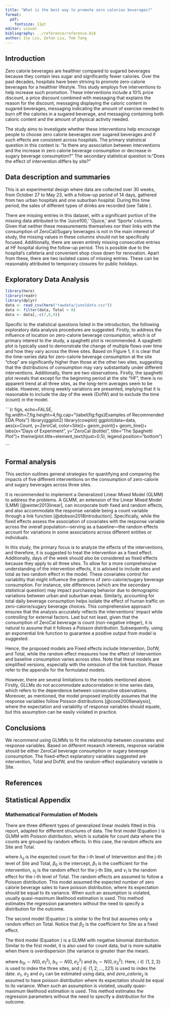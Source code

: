 ```yaml
---
title: "What is the best way to promote zero calories beverages?"
format: 
  pdf:
    fontsize: 11pt
editor: visual
bibliography: ../reference/reference.bib
author: Ivy Liu, Zefan Liu, Tom Tang
---
```


## Introduction

Zero calorie beverages are healthier compared to sugared beverages because they contain less sugar and significantly fewer calories. Over the past decades, hospitals have been striving to promote zero-calorie beverages for a healthier lifestyle. This study employs five interventions to help increase such promotion. These interventions include a 10% price discount, a price discount combined with messaging that explains the reason for the discount, messaging displaying the caloric content in sugared beverages, messaging indicating the amount of exercise needed to burn off the calories in a sugared beverage, and messaging containing both caloric content and the amount of physical activity needed.

The study aims to investigate whether these interventions help encourage people to choose zero calorie beverages over sugared beverages and if such effects are consistent across hospitals. The primary statistical question in this context is: "Is there any association between interventions and the increase in zero calorie beverage consumption or decrease in sugary beverage consumption?" The secondary statistical question is:"Does the effect of intervention differs by site?"

## Data description and summaries

This is an experimental design where data are collected over 30 weeks, from October 27 to May 23, with a follow-up period of 14 days, gathered from two urban hospitals and one suburban hospital. During this time period, the sales of different types of drinks are recorded (see Table \ref{tab1}).

\begin{table}[htbp]
    \centering
    \caption{Summary of data}
    \label{tab1}
    \begin{tabular}{ c|c|c }
        \hline
        Data Name & Data Type & Data Description \\
        \hline
        DofW         & Categorical & The day of the week, 7 levels \\
        Site         & Categorical & The location of the hospital, 3 levels \\
        Intervention & Categorical & The intervention applied, 9 levels \\
        ZeroCal      & Integer     & The number of zero calorie drinks sold \\
        Sugary       & Integer     & The number of sugary drinks sold \\
        Juice100     & Integer     & The number of Juice100 sold \\
        Ojuice       & Integer     & The number of Ojuice sold \\
        Sports       & Integer     & The number of sports drinks sold \\
        Total        & Continuous  & The sum of all drinks sold \\
        \hline
    \end{tabular}
\end{table}

There are missing entries in this dataset, with a significant portion of the missing data attributed to the 'Juice100,' 'Ojuice,' and 'Sports' columns. Given that neither these measurements themselves nor their links with the consumption of ZeroCal/Sugary beverages is not in the main interest of study, the missing values in these columns should not be specifically focused. Additionally, there are seven entirely missing consecutive entries at HF hospital during the follow-up period. This is possible due to the hospital's cafeteria and convenient shop close down for renovation. Apart from these, there are two isolated cases of missing entries. These can be reasonably attributed to temporary closures for public holidays.

## Exploratory Data Analysis

```r
library(here)
library(readr)
library(dplyr)
data <- read_csv(here("rawdata/june1data.csv"))
data <- filter(data, Total > 0) 
data <- data[,-c(7,8,9)]
```


Specific to the statistical questions listed in the introduction, the following exploratory data analysis procedures are suggested. Firstly, to address the influence of location on zero-calorie beverage consumption, which is of primary interest to the study, a spaghetti plot is recommended. A spaghetti plot is typically used to demonstrate the change of multiple flows over time and how they vary across the three sites. Based on Figure 1, it is clear that the time-series data for zero-calorie beverage consumption at the site "chop" are significantly higher than those at the other two sites, suggesting that the distributions of consumption may vary substantially under different interventions. Additionally, there are two observations. Firstly, the spaghetti plot reveals that except for the beginning period at the site "HF", there is no apparent trend at all three sites, as the long-term averages seem to be stable. However, strong weekly variations are presented, implying that it is reasonable to include the day of the week (DofW) and to exclude the time (count) in the model.

```{r figs, echo=FALSE, fig.width=7,fig.height=4,fig.cap="\\label{fig:figs}Examples of Recommended EDA Plots"}
library(ggplot2)
library(cowplot)
ggplot(data=data, aes(x=Count, y=ZeroCal, color=Site))+
  geom_point()+
  geom_line()+
  labs(x="Days of Experiment", y="ZeroCal (bottle)",
       title="The Spaghetti Plot")+
  theme(plot.title=element_text(hjust=0.5),
        legend.position="bottom")

```

## Formal analysis

This section outlines general strategies for quantifying and comparing the impacts of five different interventions on the consumption of zero-calorie and sugary beverages across three sites.

It is recommended to implement a Generalized Linear Mixed Model (GLMM) to address the problems. A GLMM, an extension of the Linear Mixed Model (LMM) [@winter2013linear], can incorporate both fixed and random effects, and also accommodate the response variable being a count variable through a link function [@dobson2018introduction]. Specifically, while the fixed effects assess the association of covariates with the response variable across the overall population---serving as a baseline---the random effects account for variations in some associations across different entities or individuals.

In this study, the primary focus is to analyze the effects of the interventions, and therefore, it is suggested to treat the intervention as a fixed effect. Additionally, days of the week should also be considered as fixed effects because they apply to all three sites. To allow for a more comprehensive understanding of the intervention effects, it is advised to include sites and total as two random effect in the model. These covariates control for variability that might influence the patterns of zero-calorie/sugary beverage consumption. For instance, site differences (which are the secondary statistical question) may impact purchasing behavior due to demographic variations between urban and suburban areas. Similarly, accounting for total daily beverage consumption helps isolate the effect of human traffic on zero-calorie/sugary beverage choices. This comprehensive approach ensures that the analysis accurately reflects the interventions' impact while controlling for external factors. Last but not least, given that the consumption of ZeroCal beverage is count (non-negative integer), it is natural to assume that it follows a Poisson distribution. Subsequently, using an exponential link function to guarantee a positive output from model is suggested.


Hence, the proposed models are \begin{align*}
ZeroCal & \sim Intervention(Site) + DofW + Total\\
Sugary & \sim Intervention(Site) + DofW + Total.
\end{align*} Fixed effects include Intervention, DofW, and Total, while the random effect measures how the effect of Intervention and baseline consumption varies across sites. Note that these models are simplified versions, especially with the omission of the link function. Please refer to the appendix for the formulated models.

However, there are several limitations to the models mentioned above. Firstly, GLLMs do not accommodate autocorrelation in time series data, which refers to the dependence between consecutive observations. Moreover, as mentioned, the model proposed implicitly assumes that the response variables follow Poisson distributions [@coxe2009analysis], where the expectation and variability of response variables should equate, but this assumption can be easily violated in practice.

## Conclusions

We recommend using GLMMs to fit the relationship between covariates and response variables. Based on different research interests, response variable should be either ZeroCal beverage consumption or sugary beverage consumption. The fixed-effect explanatory variables suggested are intervention, Total and DofW, and the random-effect explanatory variable is Site.

## References

::: {#refs}
:::

## Statistical Appendix

### Mathematical Formulation of Models

There are three different types of generalized linear models fitted in this report, adapted for different structures of data. The first model (Equation \ref{eq1}) is GLMM with Poisson distribution, which is suitable for count data where the counts are grouped by random effects. In this case, the random effects are Site and Total.

\begin{equation}
\label{eq1}
\log(\lambda_{ij}) = \beta_0 + \beta_1 \cdot \text{Intervention}_i + u_{j} + v_{i}
\end{equation}

where $\lambda_{ij}$ is the expected count for the i-th level of Intervention and the j-th level of Site and Total, $\beta_0$ is the intercept, $\beta_1$ is the coefficient for the intervention, $u_j$ is the random effect for the j-th Site, and $v_i$ is the random effect for the i-th level of Total. The random effects are assumed to follow a Poisson distribution. This model assumed the expected number of zero calorie beverage sales to have poisson distribution, where its expectation should be equal to its variance. When such an assumption is violated, usually quasi-maximum likelihood estimation is used. This method estimates the regression parameters without the need to specify a distribution for the outcome.

The second model (Equation \ref{eq2}) is similar to the first but assumes only a random effect on Total. Notice that $\beta_2$ is the coefficient for Site as a fixed effect.

\begin{equation}
\label{eq2}
\log(\lambda_{ij}) = \beta_0 + \beta_1 \cdot \text{Site}_i + \beta_2 \cdot \text{Intervention}_i + v_{j}
\end{equation}

The third model (Equation \ref{eq3}) is a GLMM with negative binomial distribution. Similar to the first model, it is also used for count data, but is more suitable when there is overdispersion (the variance is greater than the mean).

\begin{equation}
\label{eq3}
\log(\lambda_{ij}) = \beta_0 + \beta_1 \cdot \text{Intervention}_i + u_{j} + v_{i}
\end{equation}


where $b_{0i} \sim N(0,\sigma_1^2)$, $b_{1i} \sim N(0,\sigma_2^2)$ and $b_{1} \sim N(0,\sigma_3^2)$. Here, $i \in \{1,2,3\}$ is used to index the three sites, and $j\in \{1,2, \dots, 221\}$ is used to index the date. $\sigma_1$, $\sigma_2$ and $\sigma_3$ can be estimated using data, and $zero\_calorie_{ij}$ is assumed to have poisson distribution where its expectation should be equal to its variance. When such an assumption is violated, usually quasi-maximum likelihood estimation is used. This method estimates the regression parameters without the need to specify a distribution for the outcome.

